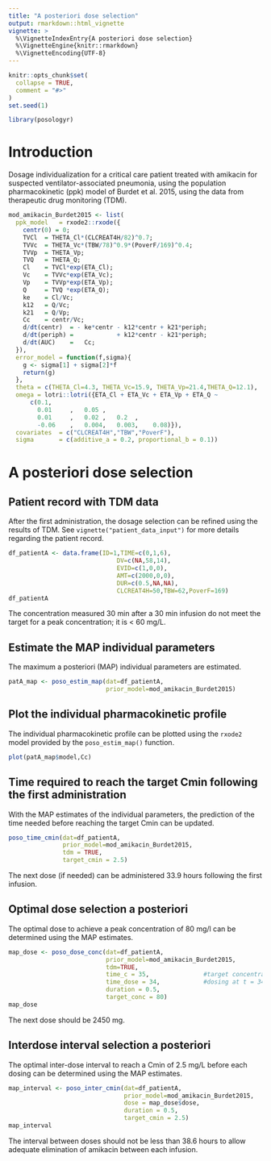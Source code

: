 ```yaml
---
title: "A posteriori dose selection"
output: rmarkdown::html_vignette
vignette: >
  %\VignetteIndexEntry{A posteriori dose selection}
  %\VignetteEngine{knitr::rmarkdown}
  %\VignetteEncoding{UTF-8}
---
```


```r
knitr::opts_chunk$set(
  collapse = TRUE,
  comment = "#>"
)
set.seed(1)
```

```r
library(posologyr)
```

# Introduction
Dosage individualization for a critical care patient treated with amikacin for suspected ventilator-associated pneumonia, using the population pharmacokinetic (ppk) model of Burdet et al. 2015, using the data from therapeutic drug monitoring (TDM).

```r
mod_amikacin_Burdet2015 <- list(
  ppk_model   = rxode2::rxode({
    centr(0) = 0;
    TVCl  = THETA_Cl*(CLCREAT4H/82)^0.7;
    TVVc  = THETA_Vc*(TBW/78)^0.9*(PoverF/169)^0.4;
    TVVp  = THETA_Vp;
    TVQ   = THETA_Q;
    Cl    = TVCl*exp(ETA_Cl);
    Vc    = TVVc*exp(ETA_Vc);
    Vp    = TVVp*exp(ETA_Vp);
    Q     = TVQ *exp(ETA_Q);
    ke    = Cl/Vc;
    k12   = Q/Vc;
    k21   = Q/Vp;
    Cc    = centr/Vc;
    d/dt(centr)  = - ke*centr - k12*centr + k21*periph;
    d/dt(periph) =            + k12*centr - k21*periph;
    d/dt(AUC)    =   Cc;
  }),
  error_model = function(f,sigma){
    g <- sigma[1] + sigma[2]*f
    return(g)
  },
  theta = c(THETA_Cl=4.3, THETA_Vc=15.9, THETA_Vp=21.4,THETA_Q=12.1),
  omega = lotri::lotri({ETA_Cl + ETA_Vc + ETA_Vp + ETA_Q ~
      c(0.1,
        0.01     ,   0.05 ,
        0.01     ,   0.02 ,   0.2  ,
        -0.06    ,   0.004,   0.003,    0.08)}),
  covariates  = c("CLCREAT4H","TBW","PoverF"),
  sigma       = c(additive_a = 0.2, proportional_b = 0.1))
```

# A posteriori dose selection

## Patient record with TDM data

After the first administration, the dosage selection can be refined using the results of TDM. See `vignette("patient_data_input")` for more details regarding the patient record.

```r
df_patientA <- data.frame(ID=1,TIME=c(0,1,6),
                              DV=c(NA,58,14),
                              EVID=c(1,0,0),
                              AMT=c(2000,0,0),
                              DUR=c(0.5,NA,NA),
                              CLCREAT4H=50,TBW=62,PoverF=169)
df_patientA
```
The concentration measured 30 min after a 30 min infusion do not meet the target for a peak concentration; it is < 60 mg/L.

## Estimate the MAP individual parameters

The maximum a posteriori (MAP) individual parameters are estimated.

```r
patA_map <- poso_estim_map(dat=df_patientA,
                           prior_model=mod_amikacin_Burdet2015)
```

## Plot the individual pharmacokinetic profile

The individual pharmacokinetic profile can be plotted using the `rxode2` model provided by the `poso_estim_map()` function.

```r
plot(patA_map$model,Cc)
```

## Time required to reach the target Cmin following the first administration

With the MAP estimates of the individual parameters, the prediction of the time needed before reaching the target Cmin can be updated.

```r
poso_time_cmin(dat=df_patientA,
               prior_model=mod_amikacin_Burdet2015,
               tdm = TRUE,
               target_cmin = 2.5)
```
The next dose (if needed) can be administered 33.9 hours following the first infusion.

## Optimal dose selection a posteriori

The optimal dose to achieve a peak concentration of 80 mg/l can be determined using the MAP estimates.

```r
map_dose <- poso_dose_conc(dat=df_patientA,
                           prior_model=mod_amikacin_Burdet2015,
                           tdm=TRUE,
                           time_c = 35,               #target concentration at t = 35 h
                           time_dose = 34,            #dosing at t = 34 h
                           duration = 0.5,
                           target_conc = 80)
map_dose
```
The next dose should be 2450 mg.

## Interdose interval selection a posteriori

The optimal inter-dose interval to reach a Cmin of 2.5 mg/L before each dosing can be determined using the MAP estimates.

```r
map_interval <- poso_inter_cmin(dat=df_patientA,
                                prior_model=mod_amikacin_Burdet2015,
                                dose = map_dose$dose,
                                duration = 0.5,
                                target_cmin = 2.5)
map_interval
```
The interval between doses should not be less than 38.6 hours to allow adequate elimination of amikacin between each infusion.
